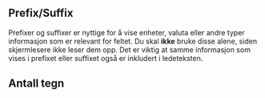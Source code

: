 

<Meta of={FieldStories} />

<Primary />
<Controls />


## Prefix/Suffix

Prefixer og suffixer er nyttige for å vise enheter, valuta eller andre typer informasjon som er relevant for feltet.
Du skal **ikke** bruke disse alene, siden skjermlesere ikke leser dem opp.
Det er viktig at samme informasjon som vises i prefixet eller suffixet også er inkludert i ledeteksten.

<Canvas of={FieldStories.Adornments} />

## Antall tegn

<Canvas of={FieldStories.Counter} />

